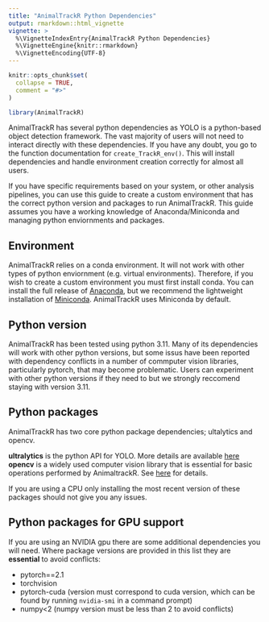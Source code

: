 ```yaml
---
title: "AnimalTrackR Python Dependencies"
output: rmarkdown::html_vignette
vignette: >
  %\VignetteIndexEntry{AnimalTrackR Python Dependencies}
  %\VignetteEngine{knitr::rmarkdown}
  %\VignetteEncoding{UTF-8}
---
```


```r
knitr::opts_chunk$set(
  collapse = TRUE,
  comment = "#>"
)
```

```r
library(AnimalTrackR)
```

AnimalTrackR has several python dependencies as YOLO is a python-based object detection framework. The vast majority of users will not need to interact directly with these dependencies. If you have any doubt, you go to the function documentation for `create_TrackR_env()`. This will install dependencies and handle environment creation correctly for almost all users.

If you have specific requirements based on your system, or other analysis pipelines, you can use this guide to create a custom environment that has the correct python version and packages to run AnimalTrackR. This guide assumes you have a working knowledge of Anaconda/Miniconda and managing python enviornments and packages.

## Environment

AnimalTrackR relies on a conda environment. It will not work with other types of python enviornment (e.g. virtual environments). Therefore, if you wish to create a custom environment you must first install conda. You can install the full release of [Anaconda](https://www.anaconda.com/docs/getting-started/anaconda/install), but we recommend the lightweight installation of [Miniconda](https://www.anaconda.com/docs/getting-started/miniconda/install). AnimalTrackR uses Miniconda by default.

## Python version

AnimalTrackR has been tested using python 3.11. Many of its dependencies will work with other python versions, but some issus have been reported with dependency conflicts in a number of commputer vision libraries, particularly pytorch, that may become problematic. Users can experiment with other python versions if they need to but we strongly reccomend staying with version 3.11.

## Python packages

AnimalTrackR has two core python package dependencies; ultalytics and opencv.

**ultralytics** is the python API for YOLO. More details are available [here](https://docs.ultralytics.com/)
**opencv** is a widely used computer vision library that is essential for basic operations performed by AnimaltrackR. See [here](https://pypi.org/project/opencv-python/) for details.

If you are using a CPU only installing the most recent version of these packages should not give you any issues.

## Python packages for GPU support

If you are using an NVIDIA gpu there are some additional dependencies you will need. Where package versions are provided in this list they are **essential** to avoid conflicts:

* pytorch==2.1
* torchvision
* pytorch-cuda (version must correspond to cuda version, which can be found by running `nvidia-smi` in a command prompt)
* numpy<2 (numpy version must be less than 2 to avoid conflicts)
